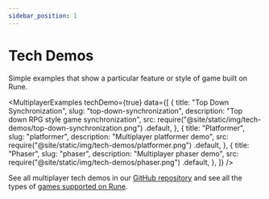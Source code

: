```yaml
---
sidebar_position: 1
---
```


# Tech Demos
Simple examples that show a particular feature or style of game built on Rune.


<MultiplayerExamples
  techDemo={true}
  data={[
    {
      title: "Top Down Synchronization",
      slug: "top-down-synchronization",
      description: "Top down RPG style game synchronization",
      src: require("@site/static/img/tech-demos/top-down-synchronization.png")
        .default,
    },
    {
      title: "Platformer",
      slug: "platformer",
      description: "Multiplayer platformer demo",
      src: require("@site/static/img/tech-demos/platformer.png")
        .default,
    },
    {
      title: "Phaser",
      slug: "phaser",
      description: "Multiplayer phaser demo",
      src: require("@site/static/img/tech-demos/phaser.png")
        .default,
    },
  ]}
/>

See all multiplayer tech demos in our [GitHub repository](https://github.com/rune/rune/tree/staging/tech-demos/) and see all the types of [games supported on Rune](how-it-works/supported-games.md).
